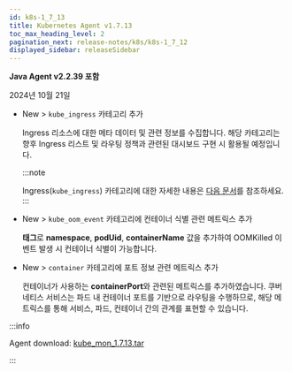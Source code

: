 ```yaml
---
id: k8s-1_7_13
title: Kubernetes Agent v1.7.13
toc_max_heading_level: 2
pagination_next: release-notes/k8s/k8s-1_7_12
displayed_sidebar: releaseSidebar
---
```


**Java Agent v2.2.39 포함**

2024년 10월 21일

* <Status priority='1'>New</Status> <Cmdname sid="side_analysis" className="uitext" /> > <Cmdname sid="side_metricsSearch" className="uitext" /> `kube_ingress` 카테고리 추가

  Ingress 리소스에 대한 메타 데이터 및 관련 정보를 수집합니다. 해당 카테고리는 향후 Ingress 리스트 및 라우팅 정책과 관련된 대시보드 구현 시 활용될 예정입니다.

  :::note 

  Ingress(`kube_ingress`) 카테고리에 대한 자세한 내용은 [다음 문서](../../kubernetes/metrics-kubernetes/#kube_ingress)를 참조하세요. 
  ::: 

* <Status priority='1'>New</Status> <Cmdname sid="side_analysis" className="uitext" /> > <Cmdname sid="side_metricsSearch" className="uitext" /> `kube_oom_event` 카테고리에 컨테이너 식별 관련 메트릭스 추가

  **태그**로 **namespace**, **podUid**, **containerName** 값을 추가하여 OOMKilled 이벤트 발생 시 컨테이너 식별이 가능합니다.

* <Status priority='1'>New</Status> <Cmdname sid="side_analysis" className="uitext" /> > <Cmdname sid="side_metricsSearch" className="uitext" /> `container` 카테고리에 포트 정보 관련 메트릭스 추가

  컨테이너가 사용하는 **containerPort**와 관련된 메트릭스를 추가하였습니다. 쿠버네티스 서비스는 파드 내 컨테이너 포트를 기반으로 라우팅을 수행하므로, 해당 메트릭스를 통해 서비스, 파드, 컨테이너 간의 관계를 표현할 수 있습니다.

:::info

Agent download: [kube_mon_1.7.13.tar](https://repo.whatap.io/docker/kube_mon_1.7.13.tar)

:::